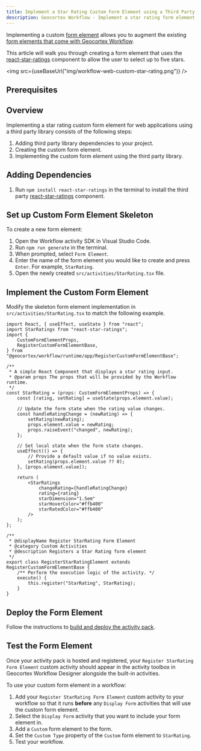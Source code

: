 ```yaml
---
title: Implement a Star Rating Custom Form Element using a Third Party Library
description: Geocortex Workflow - Implement a star rating form element for web applications using a third party library
---
```



Implementing a custom [form element](key-concepts.mdx#form-elements) allows you to augment the existing [form elements that come with Geocortex Workflow](https://docs.geocortex.com/workflow/latest/help/Default.htm#wf5/help/form-elements/auto-complete.htm%3FTocPath%3DForms%7CForm%2520Element%2520Reference%7C_____0).

This article will walk you through creating a form element that uses the [react-star-ratings](https://github.com/ekeric13/react-star-ratings) component to allow the user to select up to five stars.

<img src={useBaseUrl("img/workflow-web-custom-star-rating.png")} />

## Prerequisites

<WebPrereqs />

## Overview

Implementing a star rating custom form element for web applications using a third party library consists of the following steps:

1. Adding third party library dependencies to your project.
1. Creating the custom form element.
1. Implementing the custom form element using the third party library.

## Adding Dependencies

1. Run `npm install react-star-ratings` in the terminal to install the third party [react-star-ratings](https://github.com/ekeric13/react-star-ratings) component.

## Set up Custom Form Element Skeleton

To create a new form element:

1. Open the Workflow activity SDK in Visual Studio Code.
1. Run `npm run generate` in the terminal.
1. When prompted, select `Form Element`.
1. Enter the name of the form element you would like to create and press `Enter`. For example, `StarRating`.
1. Open the newly created `src/activities/StarRating.tsx` file.

## Implement the Custom Form Element

Modify the skeleton form element implementation in `src/activities/StarRating.tsx` to match the following example.

```tsx title="src/activities/StarRating.tsx"
import React, { useEffect, useState } from "react";
import StarRatings from "react-star-ratings";
import {
    CustomFormElementProps,
    RegisterCustomFormElementBase,
} from "@geocortex/workflow/runtime/app/RegisterCustomFormElementBase";

/**
 * A simple React Component that displays a star rating input.
 * @param props The props that will be provided by the Workflow runtime.
 */
const StarRating = (props: CustomFormElementProps) => {
    const [rating, setRating] = useState(props.element.value);

    // Update the form state when the rating value changes.
    const handleRatingChange = (newRating) => {
        setRating(newRating);
        props.element.value = newRating;
        props.raiseEvent("changed", newRating);
    };

    // Set local state when the form state changes.
    useEffect(() => {
        // Provide a default value if no value exists.
        setRating(props.element.value ?? 0);
    }, [props.element.value]);

    return (
        <StarRatings
            changeRating={handleRatingChange}
            rating={rating}
            starDimension="1.5em"
            starHoverColor="#ffb400"
            starRatedColor="#ffb400"
        />
    );
};

/**
 * @displayName Register StarRating Form Element
 * @category Custom Activities
 * @description Registers a Star Rating form element
 */
export class RegisterStarRatingElement extends RegisterCustomFormElementBase {
    /** Perform the execution logic of the activity. */
    execute() {
        this.register("StarRating", StarRating);
    }
}
```

## Deploy the Form Element

Follow the instructions to [build and deploy the activity pack](sdk-web-overview.mdx#deployment).

## Test the Form Element

Once your activity pack is hosted and registered, your `Register StarRating Form Element` custom activity should appear in the activity toolbox in Geocortex Workflow Designer alongside the built-in activities.

To use your custom form element in a workflow:

1. Add your `Register StarRating Form Element` custom activity to your workflow so that it runs **before** any `Display Form` activities that will use the custom form element.
1. Select the `Display Form` activity that you want to include your form element in.
1. Add a `Custom` form element to the form.
1. Set the `Custom Type` property of the `Custom` form element to `StarRating`.
1. Test your workflow.
